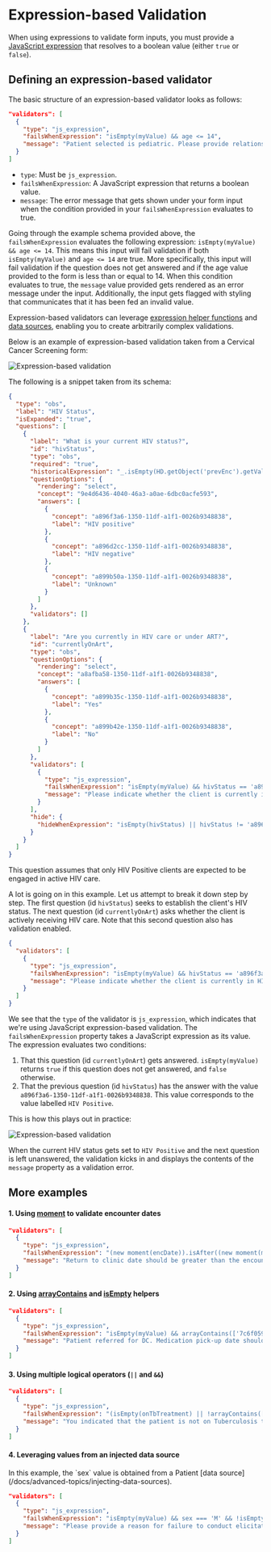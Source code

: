
# Expression-based Validation

When using expressions to validate form inputs, you must provide a [JavaScript expression](https://developer.mozilla.org/en-US/docs/Web/JavaScript/Guide/Expressions_and_Operators#logical_operators) that resolves to a boolean value (either `true` or `false`).

## Defining an expression-based validator

The basic structure of an expression-based validator looks as follows:

```json {3-5}
"validators": [
  {
    "type": "js_expression",
    "failsWhenExpression": "isEmpty(myValue) && age <= 14",
    "message": "Patient selected is pediatric. Please provide relationship information."
  }
]
```

- `type`: Must be `js_expression`.
- `failsWhenExpression`: A JavaScript expression that returns a boolean value.
- `message`: The error message that gets shown under your form input when the condition provided in your `failsWhenExpression` evaluates to true.

Going through the example schema provided above, the `failsWhenExpression` evaluates the following expression: `isEmpty(myValue) && age <= 14`. This means this input will fail validation if both `isEmpty(myValue)` and `age <= 14` are true. More specifically, this input will fail validation if the question does not get answered and if the age value provided to the form is less than or equal to 14. When this condition evaluates to true, the `message` value provided gets rendered as an error message under the input. Additionally, the input gets flagged with styling that communicates that it has been fed an invalid value.

Expression-based validators can leverage [expression helper functions](/docs/expression-helpers) and [data sources](/docs/advanced-topics/injecting-data-sources/), enabling you to create arbitrarily complex validations.

Below is an example of expression-based validation taken from a Cervical Cancer Screening form:

![Expression-based validation](/screens/js-expression-based-validation.gif)

The following is a snippet taken from its schema:

```json {52-54}
{
  "type": "obs",
  "label": "HIV Status",
  "isExpanded": "true",
  "questions": [
    {
      "label": "What is your current HIV status?",
      "id": "hivStatus",
      "type": "obs",
      "required": "true",
      "historicalExpression": "_.isEmpty(HD.getObject('prevEnc').getValue('9e4d6436-4040-46a3-a0ae-6dbc0acfe593')) ? undefined : HD.getObject('prevEnc').getValue('9e4d6436-4040-46a3-a0ae-6dbc0acfe593')",
      "questionOptions": {
        "rendering": "select",
        "concept": "9e4d6436-4040-46a3-a0ae-6dbc0acfe593",
        "answers": [
          {
            "concept": "a896f3a6-1350-11df-a1f1-0026b9348838",
            "label": "HIV positive"
          },
          {
            "concept": "a896d2cc-1350-11df-a1f1-0026b9348838",
            "label": "HIV negative"
          },
          {
            "concept": "a899b50a-1350-11df-a1f1-0026b9348838",
            "label": "Unknown"
          }
        ]
      },
      "validators": []
    },
    {
      "label": "Are you currently in HIV care or under ART?",
      "id": "currentlyOnArt",
      "type": "obs",
      "questionOptions": {
        "rendering": "select",
        "concept": "a8afba58-1350-11df-a1f1-0026b9348838",
        "answers": [
          {
            "concept": "a899b35c-1350-11df-a1f1-0026b9348838",
            "label": "Yes"
          },
          {
            "concept": "a899b42e-1350-11df-a1f1-0026b9348838",
            "label": "No"
          }
        ]
      },
      "validators": [
        {
          "type": "js_expression",
          "failsWhenExpression": "isEmpty(myValue) && hivStatus == 'a896f3a6-1350-11df-a1f1-0026b9348838'",
          "message": "Please indicate whether the client is currently in HIV care or under ART"
        }
      ],
      "hide": {
        "hideWhenExpression": "isEmpty(hivStatus) || hivStatus != 'a896f3a6-1350-11df-a1f1-0026b9348838'"
      }
    }
  ]
}
```

<Callout emoji="ℹ️" type="info">
  This question assumes that only HIV Positive clients are expected to be
  engaged in active HIV care.
</Callout>

A lot is going on in this example. Let us attempt to break it down step by step. The first question (id `hivStatus`) seeks to establish the client's HIV status. The next question (id `currentlyOnArt`) asks whether the client is actively receiving HIV care. Note that this second question also has validation enabled.

```json
{
  "validators": [
    {
      "type": "js_expression",
      "failsWhenExpression": "isEmpty(myValue) && hivStatus == 'a896f3a6-1350-11df-a1f1-0026b9348838'",
      "message": "Please indicate whether the client is currently in HIV care or under ART"
    }
  ]
}
```

We see that the `type` of the validator is `js_expression`, which indicates that we're using JavaScript expression-based validation. The `failsWhenExpression` property takes a JavaScript expression as its value. The expression evaluates two conditions:

1. That this question (id `currentlyOnArt`) gets answered. `isEmpty(myValue)` returns `true` if this question does not get answered, and `false` otherwise.
2. That the previous question (id `hivStatus`) has the answer with the value `a896f3a6-1350-11df-a1f1-0026b9348838`. This value corresponds to the value labelled `HIV Positive`.

This is how this plays out in practice:

![Expression-based validation](/screens/js-expression-based-validation.gif)

When the current HIV status gets set to `HIV Positive` and the next question is left unanswered, the validation kicks in and displays the contents of the `message` property as a validation error.

## More examples

#### 1. Using [moment](https://momentjs.com/) to validate encounter dates

```json
"validators": [
  {
    "type": "js_expression",
    "failsWhenExpression": "(new moment(encDate)).isAfter((new moment(myValue)), 'day') || (new moment(encDate)).isSame((new moment(myValue)), 'day')",
    "message": "Return to clinic date should be greater than the encounter date."
  }
]
```

#### 2. Using [arrayContains](/docs/expression-helpers#arraycontains) and [isEmpty](/docs/expression-helpers#isempty) helpers

```json
"validators": [
  {
    "type": "js_expression",
    "failsWhenExpression": "isEmpty(myValue) && arrayContains(['7c6f0599-3e3e-4f42-87a2-2ce66f1e96d0'], patientReferrals)",
    "message": "Patient referred for DC. Medication pick-up date should be required."
  }
]
```

#### 3. Using multiple logical operators (`||` and `&&`)

```json
"validators": [
  {
    "type": "js_expression",
    "failsWhenExpression": "(isEmpty(onTbTreatment) || !arrayContains(['a899b35c-1350-11df-a1f1-0026b9348838'], onTbTreatment)) && !isEmpty(myValue)",
    "message": "You indicated that the patient is not on Tuberculosis treatment, therefore a TB treatment start date should not be provided."
  }
]
```

#### 4. Leveraging values from an injected data source

<Callout emoji="ℹ️" type="info">
  In this example, the `sex` value is obtained from a Patient [data
  source](/docs/advanced-topics/injecting-data-sources).
</Callout>

```json
"validators": [
  {
    "type": "js_expression",
    "failsWhenExpression": "isEmpty(myValue) && sex === 'M' && !isEmpty(childrenAgedBelow19) && childrenAgedBelow19 === 'a899b35c-1350-11df-a1f1-0026b9348838'",
    "message": "Please provide a reason for failure to conduct elicitation."
  }
]
```

